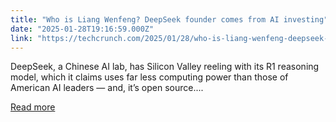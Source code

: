 ```yaml
---
title: "Who is Liang Wenfeng? DeepSeek founder comes from AI investing"
date: "2025-01-28T19:16:59.000Z"
link: "https://techcrunch.com/2025/01/28/who-is-liang-wenfeng-deepseek-founder-comes-from-ai-investing/"
---
```


DeepSeek, a Chinese AI lab, has Silicon Valley reeling with its R1 reasoning model, which it claims uses far less computing power than those of American AI leaders &#8212; and, it&#8217;s open source....

[Read more](https://techcrunch.com/2025/01/28/who-is-liang-wenfeng-deepseek-founder-comes-from-ai-investing/)
